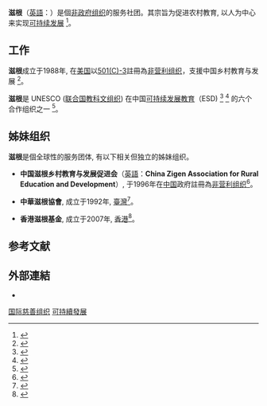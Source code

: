 {{Infobox Organization
|logo = Logo_of_The_Zigen_Fund.png
|formation = {{start_date_and_age|1988}}
|founder = [[杨贵平_(教育家)|杨贵平]]
|type = 非营利的服務性国际组织
|headquarters = {{USA}}[[纽约州|纽约州]][[法拉盛|法拉盛]]
|area_served = [[中国|中国]]
|focus = [[可持续发展|可持续发展]], [[医疗卫生|医疗卫生]], [[基础教育|基础教育]]
|website = {{URL|https://www.zigenfund.org/}}
|coordinates={{Coord|40.7592561|-73.8295644}}
}}

'''滋根'''（[[英語|英語]]：{{lang|en|'''The Zigen Fund'''}}）是個[[非政府组织|非政府组织]]的服务社团。其宗旨为促进农村教育, 以人为中心来实现[[可持续发展|可持续发展]]
<ref name="dev">{{cite web
|url=http://www.chinadevelopmentbrief.org.cn/org3500/
|title=中国滋根乡村教育与发展促进会
|publisher=中国发展简报
|access-date=2020-10-29
|archive-date=2020-11-05
|archive-url=https://web.archive.org/web/20201105061502/http://www.chinadevelopmentbrief.org.cn/org3500/
|dead-url=no
}}</ref>。

==工作==
'''滋根'''成立于1988年, 在[[美国|美国]]以[[501(c)条款#501(c)(3)|501(C)-3]]註冊為[[非營利組織|非营利组织]]，支援中国乡村教育与发展
<ref name="ngo">
{{cite web
|url=http://www.lvngo.com/ngo-18767-1.html
|title=中国滋根乡村教育与发展促进会（中国滋根）-The Zigen Fund China
|publisher=NGO资讯网
}}</ref>。

'''滋根'''是 UNESCO ([[联合国教育、科学及文化组织|联合国教科文组织]]) 在中国[[w:en:Education_for_sustainable_development|可持续发展教育]]（ESD)
<ref>
{{cite web
|url=http://blog.sina.com.cn/s/blog_c30f06750102wj5w.html
|title=寻求双方合力、共同推进可持续发展
|publisher=新浪公司
|date=2016-05-16
}}</ref>
<ref>
{{cite web
|url=http://blog.sina.com.cn/s/blog_c30f06750102xbn6.html
|title=中国滋根与联合国教科文组织中国可持续发展教育全国工作委员会加强合作
|publisher=新浪公司
|date=2017-08-03
}}</ref>
的六个合作组织之一
<ref name="esd">{{cite journal
 |last         = Wang
 |first        = Qiaoling
 |last2        = Shi
 |first2       = Gendong
 |date         = 2020
 |title        = ESD in China: A Brief Review of the Recent Progress and Suggestions for the Future Work
 |url          = http://www.educationjournal.net/article/196/10.11648.j.edu.20200904.13
 |journal      = Education Journal
 |volume       = 9
 |issue        = 4
 |pages        = 105-111
 |access-date  = 2020-11-08
 |archive-date = 2020-11-01
 |archive-url  = https://web.archive.org/web/20201101115534/http://www.educationjournal.net/article/196/10.11648.j.edu.20200904.13
 |dead-url     = no
}}</ref>。

==姊妹组织==
'''滋根'''是個全球性的服务团体, 有以下相关但独立的姊妹组织。

* '''中国滋根乡村教育与发展促进会'''（[[英語|英語]]：'''China Zigen Association for Rural Education and Development'''）, 于1996年在[[中国|中国]]政府註冊為[[非營利組織|非营利组织]]<ref name="cza">{{cite web|url=http://www.zigen.org.cn/|title=中国滋根乡村教育与发展促进会|publisher=中国滋根网|access-date=2020-10-30|archive-date=2021-03-09|archive-url=https://web.archive.org/web/20210309190821/http://www.zigen.org.cn/|dead-url=no}}</ref>。

* '''中華滋根協會''', 成立于1992年, [[臺灣|臺灣]]<ref name="tza">{{cite web|url=http://www.zigen.org.tw/|title=中華滋根協會|publisher=中華滋根協會|access-date=2020-11-01|archive-date=2020-11-04|archive-url=https://web.archive.org/web/20201104224950/http://www.zigen.org.tw/|dead-url=no}}</ref>。

* '''香港滋根基金''', 成立于2007年, [[香港|香港]]<ref name="hza">{{cite web|url=https://www.jigou.site/zigen/|title=中国滋根乡村教育与发展促进会|publisher=公益组织网站导航|access-date=2020-11-01|archive-date=2020-11-07|archive-url=https://web.archive.org/web/20201107171041/https://www.jigou.site/zigen/|dead-url=no}}</ref>。

==参考文献==
{{Reflist}}

==外部連結==
*{{official website|https://www.zigenfund.org/}}

{{Authority control}}

[[Category:国际慈善组织|国际慈善组织]]
[[Category:可持續發展|可持續發展]]